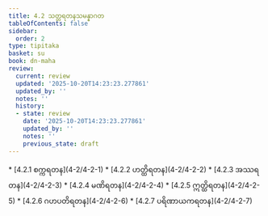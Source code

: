 ```yaml
---
title: 4.2 သတ္တရတနသမန္နာဂတ
tableOfContents: false
sidebar:
  order: 2
type: tipitaka
basket: su
book: dn-maha
review:
  current: review
  updated: '2025-10-20T14:23:23.277861'
  updated_by: ''
  notes: ''
  history:
  - state: review
    date: '2025-10-20T14:23:23.277861'
    updated_by: ''
    notes: ''
    previous_state: draft
---
```



<DynamicBreadcrumb />


<ReviewStatus review={frontmatter.review} showDetails={true} />

<HypothesisAnnotation frontmatter={frontmatter} />



<TableOfContents book="dn-maha" section="4.2">
* [4.2.1 စက္ကရတန](4-2/4-2-1)
* [4.2.2 ဟတ္ထိရတန](4-2/4-2-2)
* [4.2.3 အဿရတန](4-2/4-2-3)
* [4.2.4 မဏိရတန](4-2/4-2-4)
* [4.2.5 ဣတ္ထိရတန](4-2/4-2-5)
* [4.2.6 ဂဟပတိရတန](4-2/4-2-6)
* [4.2.7 ပရိဏာယကရတန](4-2/4-2-7)
</TableOfContents>